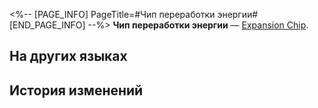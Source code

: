 <%-- [PAGE_INFO]
PageTitle=#Чип переработки энергии#
[END_PAGE_INFO] --%>
{{Предмет Инфобокс
|id          = 250227
|Изображение = Предмет Чип переработки энергии.png
|Тип         = Expansion Chip
|Инвентарь   = 
|Редкость    = 4
|Эффект      = 
|Описание    = После победы над противником с помощью сверхспособности восстанавливает энергию владельца до макс. значения.
}}
{{Описание|Игровой предмет в «Эфирных войнах». Экипируйте, чтобы эфирный дух получил особую улучшенную способность.}}
'''Чип переработки энергии''' — [[Expansion Chip]].

==На других языках==
{{На других языках
|en   = Energy Recycling Chip
|zhs  = 能量循环芯片
|zht  = 能量循環晶片
|ja   = チップ「エネルギー循環」
|ko   = 에너지 재생 칩
|es   = Chip de reciclaje de energía
|fr   = Puce de recyclage de charge
|ru   = Чип переработки энергии
|th   = ชิปพลังงานหมุนเวียน
|vi   = Chip Năng Lượng Tuần Hoàn
|de   = Chip: Energie-Recycling
|id   = Energy Recycling Chip
|pt   = Chip de Reciclagem de Energia
}}

==История изменений==
{{История изменений|3.5}}